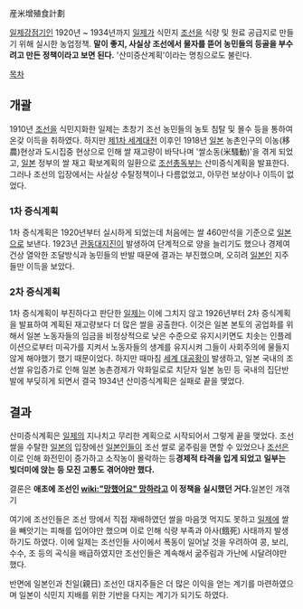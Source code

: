 産米增殖食計劃

[[일제강점기]]인 1920년 ~ 1934년까지 [[일제]]가 식민지 [[조선]]을 식량 및 원료 공급지로 만들기 위해 실시한 농업정책. '''말이 좋지, 사실상 조선에서 물자를 뜯어 농민들의 등골을 부수려고 만든 정책이라고 보면 된다.''' '산미증산계획'이라는 명칭으로도 불린다. 

[[목차]]
== 개괄 == 
1910년 [[조선]]을 식민지화한 일제는 초창기 조선 농민들의 농토 침탈 및 몰수 등을 통하여 온갖 이득을 취하였다. 하지만 [[제1차 세계대전]] 이후인 1918년 [[일본]] 농촌인구의 이농(移農)현상과 도시집중 현상으로 인해 쌀 재고량이 바닥나며 '쌀소동(米騷動)'을 겪게 되었고, [[일본]] 정부의 쌀 재고 확보계획의 일환으로 [[조선총독부]]는 산미증식계획을 발표한다. 그러나 조선의 입장에서는 사실상 수탈정책이나 다름없었고, 아무런 보상이나 이득이 없었다.

=== 1차 증식계획 === 
1차 증식계획은 1920년부터 실시하게 되었는데 처음에는 쌀 460만석을 기준으로 [[일본]]으로 보낸다. 1923년 [[관동대지진]]이 발생하여 단계적으로 양을 늘리기도 했으나 경제여건상 열악한 조달방식과 농민들의 반발 때문에 결과는 부진했으며, 오히려 [[일본인]] 지주들만 이득을 보았다.

=== 2차 증식계획 === 
1차 증식계획이 부진하다고 판단한 [[일제]]는 이에 그치지 않고 1926년부터 2차 증식계획을 발표하여 계획된 재고량보다 더 많은 쌀을 공출한다. 이것은 일본 본토의 공업화를 위해서 일본 노동자들의 임금을 비정상적으로 낮은 수준으로 유지시키면도 치솟는 인플레이션으로부터 미곡가를 지켜서 노동자들의 생계를 유지시켜 그들이 사회주의에 물들지 않게 해야했기 했기 때문이었다. 하지만 때마침 [[세계 대공황]]이 발생하고, 일본 국내의 조선쌀 유입증가로 인해 일본 농촌경제가 악화일로로 치닫자 일본 농민 등 국내의 집단반발에 부딪히게 되면서 결국 1934년 산미증식계획은 실패로 끝을 맺었다.

== 결과 == 
산미증식계획은 [[일제]]의 지나치고 무리한 계획으로 시작되어서 그렇게 끝을 맺었다. 조선 쌀을 수탈한 [[일본]]의 입장에선 [[일본인]]들이 조선 쌀로 굶주림을 면할 수 있었으나 [[조선]]은 이로 인해 화전민이 증가하고 소작농이 몰락하는 등''' 경제적 타격을 입게 되었고 ''' '''일부는 빚더미에 앉는 등 모진 고통도 겪어야만 했다. '''

결론은 '''애초에 조선인 [[wiki:"망했어요" 망하라고]] 이 정책을 실시했던 거다.'''일본인 개갞기

여기에 조선인들은 조선 땅에서 직접 재배하였던 쌀을 마음껏 먹지도 못하고 [[일제]]에 쌀을 빼앗기는 피해를 입어야만 했으며 이로 인해 식량 부족과 아사(餓死) 사태까지 발생하기도 하였다. 이에 일제는 조선인들 사이에서 폭동이 일어날 것을 우려하여 콩, 보리, 수수, 조 등의 곡식을 배급하였지만 조선인들은 계속해서 굶주림과 가난에 시달려야만 했다. 

반면에 일본인과 친일(親日) 조선인 대지주들은 더 많은 이익을 얻는 계기를 마련하였으며 일본이 식민지 지배를 위한 기반을 다지는 계기가 되기도 하였다.
